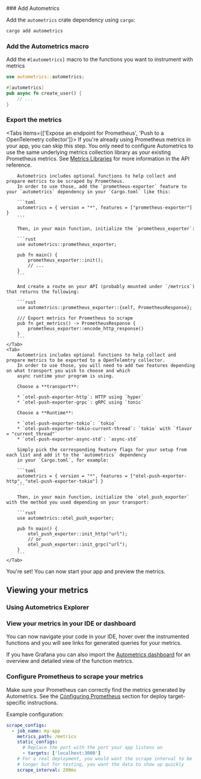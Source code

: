 

<GettingStartedSnippet lang="Rust"/>

<Steps>
### Add Autometrics

Add the `autometrics` crate dependency using `cargo`:

```bash copy
cargo add autometrics
```

### Add the Autometrics macro

Add the `#[autometrics]` macro to the functions you want to instrument with metrics

```rust
use autometrics::autometrics;

#[autometrics]
pub async fn create_user() {
	// ...
}
```

### Export the metrics

<Tabs items={['Expose an endpoint for Prometheus', 'Push to a OpenTelemetry collector']}>
    <Tab>
        <Callout type="info">
            If you're already using Prometheus metrics in your app, you can skip this step. You only need to configure Autometrics to use the same underlying metrics collection library as your existing Prometheus metrics. See [Metrics Libraries](https://docs.rs/autometrics/latest/autometrics/#metrics-libraries) for more information in the API reference.
        </Callout>

        Autometrics includes optional functions to help collect and prepare metrics to be scraped by Prometheus.
        In order to use those, add the `prometheus-exporter` feature to your `autometrics` dependency in your `Cargo.toml` like this:

        ```toml
        autometrics = { version = "*", features = ["prometheus-exporter"] }
        ```

        Then, in your main function, initialize the `prometheus_exporter`:

        ```rust
        use autometrics::prometheus_exporter;

        pub fn main() {
            prometheus_exporter::init();
            // ...
        }
        ```

        And create a route on your API (probably mounted under `/metrics`) that returns the following:

        ```rust
        use autometrics::prometheus_exporter::{self, PrometheusResponse};

        /// Export metrics for Prometheus to scrape
        pub fn get_metrics() -> PrometheusResponse {
            prometheus_exporter::encode_http_response()
        }
        ```
    </Tab>
    <Tab>
        Autometrics includes optional functions to help collect and prepare metrics to be exported to a OpenTelemtry collector.
        In order to use those, you will need to add two features depending on what transport you wish to choose and which
        async runtime your program is using.

        Choose a **transport**:

        * `otel-push-exporter-http`: HTTP using `hyper`
        * `otel-push-exporter-grpc`: gRPC using `tonic`

        Choose a **Runtime**:

        * `otel-push-exporter-tokio`: `tokio`
        * `otel-push-exporter-tokio-current-thread`: `tokio` with `flavor = "current_thread"`
        * `otel-push-exporter-async-std`: `async-std`

        Simply pick the corresponding feature flags for your setup from each list and add it to the `autometrics` dependency
        in your `Cargo.toml`, for example:

        ```toml
        autometrics = { version = "*", features = ["otel-push-exporter-http", "otel-push-exporter-tokio"] }
        ```

        Then, in your main function, initialize the `otel_push_exporter` with the method you used depending on your transport:

        ```rust
        use autometrics::otel_push_exporter;

        pub fn main() {
            otel_push_exporter::init_http("url");
            // or
            otel_push_exporter::init_grpc("url");
        }
        ```
    </Tab>
</Tabs>

You're set! You can now start your app and preview the metrics.

</Steps>

## Viewing your metrics

### Using Autometrics Explorer
<PreviewMetricsInExplorerSnippet/>

### View your metrics in your IDE or dashboard

You can now navigate your code in your IDE, hover over the instrumented functions and you will see links for generated queries for your metrics.

If you have Grafana you can also import the [Autometrics dashboard](https://github.com/autometrics-dev/autometrics-shared#dashboards) for an overview and detailed view of the function metrics.

### Configure Prometheus to scrape your metrics

Make sure your Prometheus can correctly find the metrics generated by Autometrics. See the [Configuring Prometheus](/deploying-prometheus) section for deploy target-specific instructions. 

Example configuration:

```yaml
scrape_configs:
  - job_name: my-app
    metrics_path: /metrics
    static_configs:
      # Replace the port with the port your app listens on
      - targets: ['localhost:3000']
    # For a real deployment, you would want the scrape interval to be
    # longer but for testing, you want the data to show up quickly
    scrape_interval: 200ms
```
